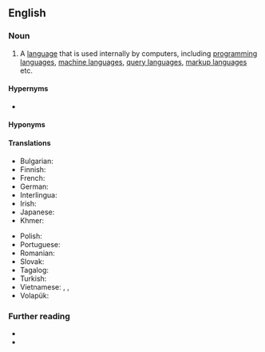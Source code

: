 {{also|computer-language}}
==English==

===Noun===
{{en-noun}}

# {{lb|en|programming}} A [[language]] that is used internally by computers, including [[programming language]]s, [[machine language]]s, [[query language]]s, [[markup language]]s etc.

====Hypernyms====
* {{l|en|language}}

====Hyponyms====
{{col4
|en|command language
|configuration language
|construction language
|machine language
|markup language
|modeling language
|programming language
|query language
|style sheet language
}}

====Translations====
{{trans-top|language associated with computers}}
* Bulgarian: {{t|bg|компютърен език|m}}
* Finnish: {{t|fi|tietokonekieli}}
* French: {{t|fr|langage informatique|m}}
* German: {{t+|de|Computersprache|f}}
* Interlingua: {{t|ia|linguage computatorial}}
* Irish: {{t|ga|teanga ríomhaire|f}}
* Japanese: {{t|ja|計算機言語|tr=keisanki-gengo}}
* Khmer: {{t|km|ភាសាកុំព្យូទ័រ|tr=phea sar kom pyuu ter|sc=Khmr}}
{{trans-mid}}
* Polish: {{t|pl|język komputerowy|m}}
* Portuguese: {{t|pt|linguagem de computador|f}}
* Romanian: {{t|ro|limbaj de calculator|n}}
* Slovak: {{t|sk|počítačový jazyk}}
* Tagalog: {{t|tl|panuusing wika}}
* Turkish: {{t+|tr|bilgisayar dili}}
* Vietnamese: {{t|vi|ngôn ngữ điện toán}}, {{t|vi|ngôn ngữ máy điện toán}}, {{t|vi|ngôn ngữ máy tính}}
* Volapük: {{t|vo|kompütapük}}
{{trans-bottom}}

===Further reading===
* {{pedia}}
* {{pedia|list of programming languages}}